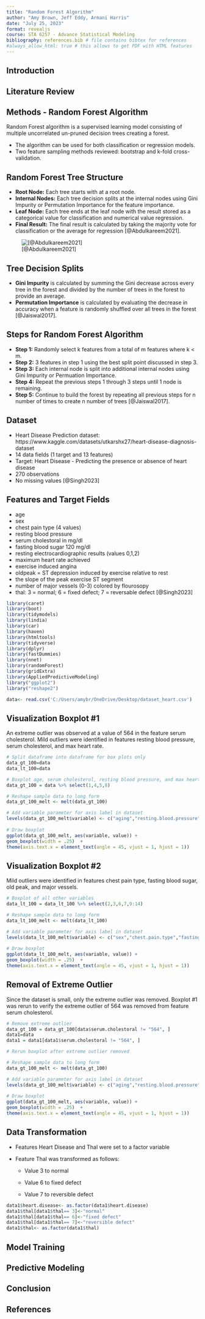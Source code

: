 ```yaml
---
title: "Random Forest Algorithm"
author: "Amy Brown, Jeff Eddy, Armani Harris"
date: "July 25, 2023"
format: revealjs
course: STA 6257 - Advance Statistical Modeling
bibliography: references.bib # file contains bibtex for references
#always_allow_html: true # this allows to get PDF with HTML features
---
```


## Introduction {.smaller}

## Literature Review {.smaller}

## Methods - Random Forest Algorithm {.smaller}

Random Forest algorithm is a supervised learning model consisting of multiple uncorrelated un-pruned decision trees creating a forest.

-   The algorithm can be used for both classification or regression models.
-   Two feature sampling methods reviewed: bootstrap and k-fold cross-validation.

## Random Forest Tree Structure {.smaller}

-   <b>Root Node:</b> Each tree starts with at a root node.
-   <b>Internal Nodes:</b> Each tree decision splits at the internal nodes using Gini Impurity or Permutation Importance for the feature importance.
-   <b>Leaf Node:</b> Each tree ends at the leaf node with the result stored as a categorical value for classification and numerical value regression.
-   <b>Final Result:</b> The final result is calculated by taking the majority vote for classification or the average for regression [@Abdulkareem2021].

![[@Abdulkareem2021]](RF%20flowchart.png)

## Tree Decision Splits {.smaller}

-   <b>Gini Impurity</b> is calculated by summing the Gini decrease across every tree in the forest and divided by the number of trees in the forest to provide an average.
-   <b>Permutation Importance</b> is calculated by evaluating the decrease in accuracy when a feature is randomly shuffled over all trees in the forest [@Jaiswal2017].

## Steps for Random Forest Algorithm {.smaller}

-   <b>Step 1:</b> Randomly select k features from a total of m features where k \< m.
-   <b>Step 2:</b> 3 features in step 1 using the best split point discussed in step 3.
-   <b>Step 3:</b> Each internal node is split into additional internal nodes using Gini Impurity or Permuation Importance.
-   <b>Step 4:</b> Repeat the previous steps 1 through 3 steps until 1 node is remaining.
-   <b>Step 5:</b> Continue to build the forest by repeating all previous steps for n number of times to create n number of trees [@Jaiswal2017].

## Dataset {.smaller}

-   Heart Disease Prediction dataset:\
    https://www.kaggle.com/datasets/utkarshx27/heart-disease-diagnosis-dataset
-   14 data fields (1 target and 13 features)
-   Target: Heart Disease - Predicting the presence or absence of heart disease
-   270 observations
-   No missing values [@Singh2023]

## Features and Target Fields {.smaller}

-   age
-   sex
-   chest pain type (4 values)
-   resting blood pressure
-   serum cholestoral in mg/dl
-   fasting blood sugar 120 mg/dl
-   resting electrocardiographic results (values 0,1,2)
-   maximum heart rate achieved
-   exercise induced angina
-   oldpeak = ST depression induced by exercise relative to rest
-   the slope of the peak exercise ST segment
-   number of major vessels (0-3) colored by flourosopy
-   thal: 3 = normal; 6 = fixed defect; 7 = reversable defect [@Singh2023]

```r
library(caret)
library(boot)
library(tidymodels)
library(lindia)
library(car)
library(haven)
library(htmltools)
library(tidyverse)
library(dplyr)
library(fastDummies)
library(nnet)
library(randomForest)
library(gridExtra)
library(AppliedPredictiveModeling)
library("ggplot2")
library("reshape2")
```

```r
data<- read.csv('C:/Users/amybr/OneDrive/Desktop/dataset_heart.csv')
```

## Visualization Boxplot #1 {.smaller}

An extreme outlier was observed at a value of 564 in the feature serum cholesterol. Mild outliers were identified in features resting blood pressure, serum cholesterol, and max heart rate.

```r
# Split dataframe into dataframe for box plots only
data_gt_100=data
data_lt_100=data

# Boxplot age, serum cholesterol, resting blood pressure, and max heart rate
data_gt_100 = data %>% select(1,4,5,8)

# Reshape sample data to long form
data_gt_100_melt <- melt(data_gt_100)

# Add variable parameter for axis label in dataset
levels(data_gt_100_melt$variable) <- c("aging","resting.blood.pressure","serum.cholesterol","max.heart.rate")
  
# Draw boxplot
ggplot(data_gt_100_melt, aes(variable, value)) + 
geom_boxplot(width = .25)  +
theme(axis.text.x = element_text(angle = 45, vjust = 1, hjust = 1))
```

## Visualization Boxplot #2 {.smaller}

Mild outliers were identified in features chest pain type, fasting blood sugar, old peak, and major vessels.

```r
# Boxplot of all other variables
data_lt_100 = data_lt_100 %>% select(2,3,6,7,9:14)

# Reshape sample data to long form
data_lt_100_melt <- melt(data_lt_100)

# Add variable parameter for axis label in dataset
levels(data_lt_100_melt$variable) <- c("sex","chest.pain.type","fasting.blood.sugar","resting.electrocardiographic.results", "exercise.induced.angina","oldpeak","ST.segment","major.vessels", "thal", "heart.disease")
  
# Draw boxplot
ggplot(data_lt_100_melt, aes(variable, value)) + 
geom_boxplot(width = .25)  +
theme(axis.text.x = element_text(angle = 45, vjust = 1, hjust = 1))
```

## Removal of Extreme Outlier {.smaller}

Since the dataset is small, only the extreme outlier was removed.  Boxplot #1 was rerun to verify the extreme outlier of 564 was removed from feature serum cholesterol.

```r
# Remove extreme outlier
data_gt_100 = data_gt_100[data$serum.cholestoral != "564", ]
data1=data
data1 = data1[data1$serum.cholestoral != "564", ]

# Rerun boxplot after extreme outlier removed 

# Reshape sample data to long form
data_gt_100_melt <- melt(data_gt_100)

# Add variable parameter for axis label in dataset
levels(data_gt_100_melt$variable) <- c("aging","resting.blood.pressure","serum.cholesterol","max.heart.rate")
  
# Draw boxplot
ggplot(data_gt_100_melt, aes(variable, value)) + 
geom_boxplot(width = .25)  +
theme(axis.text.x = element_text(angle = 45, vjust = 1, hjust = 1))
```

## Data Transformation {.smaller}

-   Features Heart Disease and Thal were set to a factor variable

-   Feature Thal was transformed as follows:

    -   Value 3 to normal

    -   Value 6 to fixed defect

    -   Value 7 to reversible defect

```r
data1$heart.disease<- as.factor(data1$heart.disease)
data1$thal[data1$thal== 3]<-"normal"
data1$thal[data1$thal== 6]<-"fixed defect"
data1$thal[data1$thal== 7]<-"reversible defect"
data1$thal<- as.factor(data1$thal)
```

## Model Training {.smaller}

## Predictive Modeling {.smaller}

## Conclusion {.smaller}

## References {.smaller}
